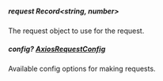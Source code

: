 
##### **request** Record<string, number>
The request object to use for the request.

##### **config?** [AxiosRequestConfig](https://axios-http.com/docs/req_config)
Available config options for making requests.

